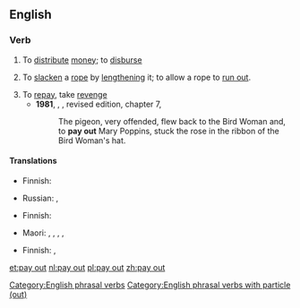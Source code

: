 ==English==

===Verb===
{{en-verb|head=[[pay]] [[out]]|pays out|paying out|paid out|past2=payed out|past2_qual=rare}}

# To [[distribute]] [[money]]; to [[disburse]]
# {{context|nautical|lang=en}} To [[slacken]] a [[rope]] by [[lengthen]]ing it; to allow a rope to [[run out]].
# To [[repay]], take [[revenge]]
#* '''1981''', {{w|P. L. Travers}}, ''{{w|Mary Poppins}}'', revised edition, chapter 7,
#*: The pigeon, very offended, flew back to the Bird Woman and, to '''pay out''' Mary Poppins, stuck the rose in the ribbon of the Bird Woman's hat.

====Translations====
{{trans-top|to distribute money; to disburse}}
* Finnish: {{t+|fi|maksaa}}
{{trans-mid}}
* Russian: {{t+|ru|выпла́чивать|impf}}, {{t+|ru|вы́платить|pf}}
{{trans-bottom}}

{{trans-top|nautical: to slacken by lengthening}}
* Finnish: {{t|fi|[[antaa]] [[löysä#Finnish|löysää]]}}
{{trans-mid}}
* Maori: {{t|mi|kautuku}} {{qualifier|refers to a rope}}, {{t|mi|whakahoro}}, {{t|mi|whakahoro}}, {{t|mi|whakahorohoro}}, {{t|mi|hoka}}
{{trans-bottom}}

{{trans-top|to repay, take revenge}}
* Finnish: {{t|fi|maksaa potut pottuina}}, {{t+|fi|kostaa}}
{{trans-mid}}
{{trans-bottom}}

[[Category:English phrasal verbs]]
[[Category:English phrasal verbs with particle (out)]]

[[et:pay out]]
[[nl:pay out]]
[[pl:pay out]]
[[zh:pay out]]